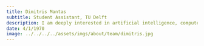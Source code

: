 ```yaml
---
title: Dimitris Mantas
subtitle: Student Assistant, TU Delft
description: I am deeply interested in artificial intelligence, computer vision and operational research applications in numerous sub-disciplines within the broad field of civil engineering.
date: 4/1/1970
image: ../../../../assets/imgs/about/team/dimitris.jpg
---
```

